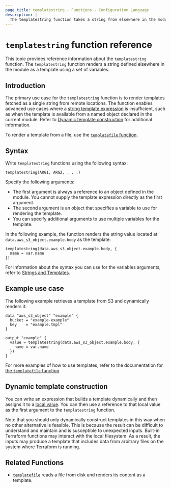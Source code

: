 ```yaml
---
page_title: templatestring - Functions - Configuration Language
description: |-
  The templatestring function takes a string from elsewhere in the module and renders its content as a template using a supplied set of template variables.
---
```


# `templatestring` function reference

This topic provides reference information about the `templatestring` function. The `templatestring` function renders a string defined elsewhere in the module as a template using a set of variables.

## Introduction

The primary use case for the `templatestring` function is to render templates fetched as a single string from remote locations. The function enables advanced use cases where a [string template expression](/terraform/language/expressions/strings#string-templates) is insufficient, such as when the template is available from a named object declared in the current module. Refer to [Dynamic template construction](#dynamic-template-construction) for additional information. 

To render a template from a file, use the [`templatefile` function](/terraform/language/functions/templatefile).

## Syntax

Write `templatestring` functions using the following syntax:

```hcl
templatestring(ARG1, ARG2, . . .)
```

Specify the following arguments:

- The first argument is always a reference to an object defined in the module. You cannot supply the template expression directly as the first argument.
- The second argument is an object that specifies a variable to use for rendering the template.
- You can specify additional arguments to use multiple variables for the template.  

In the following example, the function renders the string value located at `data.aws_s3_object.example.body` as the template:

```hcl
templatestring(data.aws_s3_object.example.body, {
  name = var.name
})
```

For information about the syntax you can use for the variables arguments, refer to [Strings and Templates](/terraform/language/expressions/strings).

## Example use case

The following example retrieves a template from S3 and dynamically renders it:

```hcl
data "aws_s3_object" "example" {
  bucket = "example-example"
  key    = "example.tmpl"
}

output "example" {
  value = templatestring(data.aws_s3_object.example.body, {
    name = var.name
  })
}
```

For more examples of how to use templates, refer to the documentation for [the `templatefile` function](/terraform/language/functions/templatefile#Examples).

## Dynamic template construction

You can write an expression that builds a template dynamically and then assigns it to a [local value](/terraform/language/values/locals). You can then use a reference to that local value as the first argument to the `templatestring` function.

Note that you should only dynamically construct templates in this way when no other alternative is feasible. This is because the result can be difficult to understand and maintain and is susceptible to unexpected inputs. Built-in Terraform functions may interact with the local filesystem. As a result, the inputs may produce a template that includes data from arbitrary files on the system where Terraform is running.

## Related Functions

* [`templatefile`](/terraform/language/functions/templatefile) reads a file from disk and renders its content as a template.
